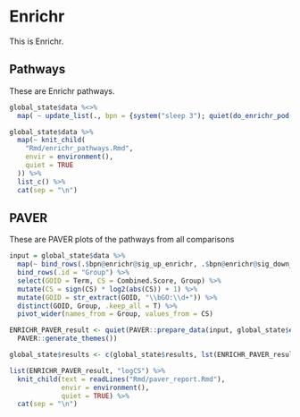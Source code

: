 # Enrichr

This is Enrichr.

## Pathways

These are Enrichr pathways.

```r
global_state$data %<>%
  map( ~ update_list(., bpn = {system("sleep 3"); quiet(do_enrichr_pod(.$bpn))}))

global_state$data %>%
  map(~ knit_child(
    "Rmd/enrichr_pathways.Rmd",
    envir = environment(),
    quiet = TRUE
  )) %>%
  list_c() %>%
  cat(sep = "\n")
```

## PAVER

These are PAVER plots of the pathways from all comparisons

```r
input = global_state$data %>%
  map(~ bind_rows(.$bpn@enrichr@sig_up_enrichr, .$bpn@enrichr@sig_down_enrichr %>% mutate(Combined.Score = Combined.Score * -1))) %>%
  bind_rows(.id = "Group") %>%
  select(GOID = Term, CS = Combined.Score, Group) %>%
  mutate(CS = sign(CS) * log2(abs(CS)) + 1) %>%
  mutate(GOID = str_extract(GOID, "\\bGO:\\d+")) %>%
  distinct(GOID, Group, .keep_all = T) %>%
  pivot_wider(names_from = Group, values_from = CS)

ENRICHR_PAVER_result <- quiet(PAVER::prepare_data(input, global_state$embeddings, global_state$ontology_index) %>%
  PAVER::generate_themes())

global_state$results <- c(global_state$results, lst(ENRICHR_PAVER_result))

list(ENRICHR_PAVER_result, "logCS") %>%
  knit_child(text = readLines("Rmd/paver_report.Rmd"),
             envir = environment(),
             quiet = TRUE) %>%
  cat(sep = "\n")
```